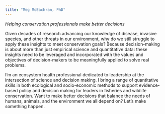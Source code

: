 ```yaml
---
title: "Meg McEachran, PhD"
---
```


*Helping conservation professionals make better decisions*

Given decades of research advancing our knowledge of disease, invasive species, and other threats in our environment, why do we still struggle to apply these insights to meet conservation goals? Because decision-making is about more than just empirical science and quantitative data: these insights need to be leveraged and incorporated with the values and objectives of decision-makers to be meaningfully applied to solve real problems.

I'm an ecosystem health professional dedicated to leadership at the intersection of science and decision making. I bring a range of quantitative skills in both ecological and socio-economic methods to support evidence-based policy and decision making for leaders in fisheries and wildlife conservation. Want to make better decisions that balance the needs of humans, animals, and the environment we all depend on? Let's make something happen.
